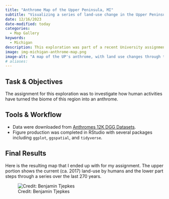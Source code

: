 ```yaml
---
title: "Anthrome Map of the Upper Peninsula, MI"
subtitle: "Visualizing a series of land-use change in the Upper Peninsula."
date: 12/16/2023
date-modified: today
categories:
  - Map Gallery
keywords:
  - Michigan
description: This exploration was part of a recent University assignment where I was tasked to explore the biome and anthrome of a location I would like to live. Having selected the UP, here is a map of this region's historci land-use.
image: img-michigan-anthrome-map.png
image-alt: "A map of the UP's anthrome, with land use changes through time."
# aliases:
---
```


## Task & Objectives

The assignment for this exploration was to investigate how human activities have turned the biome of this region into an anthrome.

## Tools & Workflow

- Data were downloaded from [Anthromes 12K DGG Datasets](https://dataverse.harvard.edu/dataverse/anthromes_12K_DGG).
- Figure production was completed in RStudio with several packages including `ggplot`, `ggspatial`, and `tidyverse`.


## Final Results

Here is the resulting map that I ended up with for my assignment. The upper portion shows the current (ca. 2017) land-use by humans and the lower part steps through a series over the last 270 years.

![Credit: Benjamin Tjepkes](img-michigan-anthrome-map.png)
